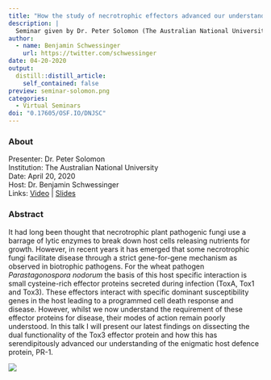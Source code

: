```yaml
---
title: "How the study of necrotrophic effectors advanced our understanding of the enigmatic PR-1 protein"
description: |
  Seminar given by Dr. Peter Solomon (The Australian National University). It had long been thought that necrotrophic plant pathogenic fungi use a barrage of lytic enzymes to break down host cells releasing nutrients for growth. However, in recent years it has emerged that some necrotrophic fungi facilitate disease through a strict gene-for-gene mechanism as observed in biotrophic pathogens. 
author:
  - name: Benjamin Schwessinger
    url: https://twitter.com/schwessinger
date: 04-20-2020
output:
  distill::distill_article:
    self_contained: false
preview: seminar-solomon.png
categories:
  - Virtual Seminars
doi: "0.17605/OSF.IO/DNJSC"
---
```


### About

Presenter: Dr. Peter Solomon\
Institution: The Australian National University\
Date: April 20, 2020 \
Host: Dr. Benjamin Schwessinger \
Links: [Video](https://www.youtube.com/watch?v=7Kcrb5Q8CVo) \| [Slides](https://doi.org/0.17605/OSF.IO/DNJSC/)

### Abstract

It had long been thought that necrotrophic plant pathogenic fungi use a barrage of lytic enzymes to break down host cells releasing nutrients for growth.
However, in recent years it has emerged that some necrotrophic fungi facilitate disease through a strict gene-for-gene mechanism as observed in biotrophic pathogens.
For the wheat pathogen *Parastagonospora nodorum* the basis of this host specific interaction is small cysteine-rich effector proteins secreted during infection (ToxA, Tox1 and Tox3).
These effectors interact with specific dominant susceptibility genes in the host leading to a programmed cell death response and disease.
However, whilst we now understand the requirement of these effector proteins for disease, their modes of action remain poorly understood.
In this talk I will present our latest findings on dissecting the dual functionality of the Tox3 effector protein and how this has serendipitously advanced our understanding of the enigmatic host defence protein, PR-1.

![](seminar-solomon.png)
